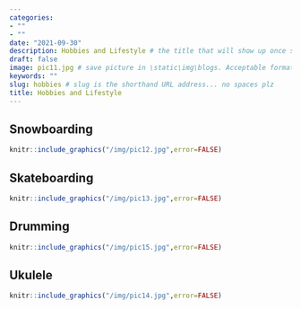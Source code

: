 ```yaml
---
categories:  
- ""    
- ""
date: "2021-09-30"
description: Hobbies and Lifestyle # the title that will show up once someone gets to this page
draft: false
image: pic11.jpg # save picture in \static\img\blogs. Acceptable formats= jpg, jpeg, or png . Your iPhone pics wont work
keywords: ""
slug: hobbies # slug is the shorthand URL address... no spaces plz
title: Hobbies and Lifestyle
---
```

## Snowboarding

```r
knitr::include_graphics("/img/pic12.jpg",error=FALSE)
```

## Skateboarding

```r
knitr::include_graphics("/img/pic13.jpg",error=FALSE)
```

## Drumming

```r
knitr::include_graphics("/img/pic15.jpg",error=FALSE)
```

## Ukulele

```r
knitr::include_graphics("/img/pic14.jpg",error=FALSE)
```

